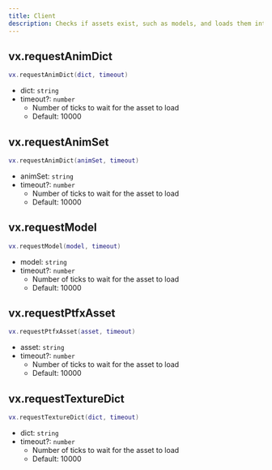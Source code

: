 ```yaml
---
title: Client
description: Checks if assets exist, such as models, and loads them into memory. Throws errors if the assets are not found.
---
```


## vx.requestAnimDict

```lua
vx.requestAnimDict(dict, timeout)
```

- dict: `string`
- timeout?: `number`
  - Number of ticks to wait for the asset to load
  - Default: 10000

## vx.requestAnimSet

```lua
vx.requestAnimDict(animSet, timeout)
```

- animSet: `string`
- timeout?: `number`
  - Number of ticks to wait for the asset to load
  - Default: 10000

## vx.requestModel

```lua
vx.requestModel(model, timeout)
```

- model: `string`
- timeout?: `number`
  - Number of ticks to wait for the asset to load
  - Default: 10000

## vx.requestPtfxAsset

```lua
vx.requestPtfxAsset(asset, timeout)
```

- asset: `string`
- timeout?: `number`
  - Number of ticks to wait for the asset to load
  - Default: 10000

## vx.requestTextureDict

```lua
vx.requestTextureDict(dict, timeout)
```

- dict: `string`
- timeout?: `number`
  - Number of ticks to wait for the asset to load
  - Default: 10000
